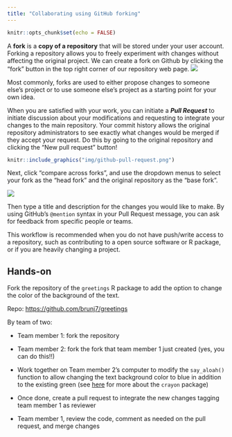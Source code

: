 ```yaml
---
title: "Collaborating using GitHub forking"
---
```


```r
knitr::opts_chunk$set(echo = FALSE)
```

A **fork** is a **copy of a repository** that will be stored under your user account. Forking a repository allows you to freely experiment with changes without affecting the original project. We can create a fork on Github by clicking the "fork" button in the top right corner of our repository web page.
![](img/github-fork.png) 
  
Most commonly, forks are used to either propose changes to someone else's project or to use someone else's project as a starting point for your own idea.

When you are satisfied with your work, you can initiate a ***Pull Request*** to initiate discussion about your modifications and requesting to integrate your changes to the main repository. Your commit history allows the original repository administrators to see exactly what changes would be merged if they accept your request. Do this by going to the original repository and clicking the "New pull request" button!

```r
knitr::include_graphics("img/github-pull-request.png")
```

Next, click "compare across forks", and use the dropdown menus to select your fork as the "head fork" and the original repository as the "base fork".

![](img/github-compare-forks.png)  
  
Then type a title and description for the changes you would like to make. By using GitHub's `@mention` syntax in your Pull Request message, you can ask for feedback from specific people or teams.

This workflow is recommended when you do not have push/write access to a repository, such as contributing to a open source software or R package, or if you are heavily changing a project.


## Hands-on

Fork the repository of the `greetings` R package to add the option to change the color of the background of the text.

Repo: <https://github.com/brunj7/greetings>

By team of two:

- Team member 1: fork the repository

- Team member 2: fork the fork that team member 1 just created (yes, you can do this!!)

- Work together on Team member 2's computer to modify the `say_aloah()` function to allow changing the text background color to blue in addition to the existing green (see [here](https://github.com/r-lib/crayon#screenshot-on-osx) for more about the `crayon` package)

- Once done, create a pull request to integrate the new changes tagging team member 1 as reviewer

- Team member 1, review the code, comment as needed on the pull request, and merge changes

